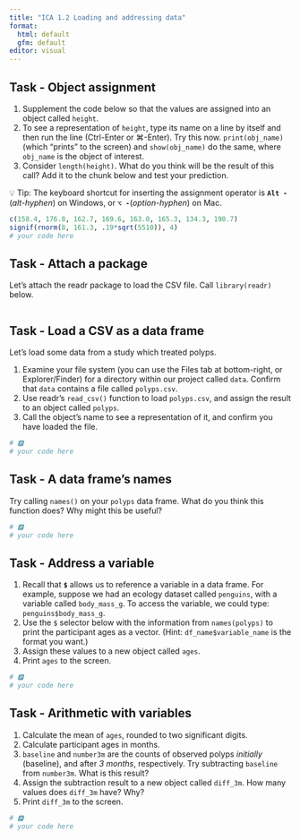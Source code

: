 ```yaml
---
title: "ICA 1.2 Loading and addressing data"
format: 
  html: default
  gfm: default
editor: visual
---
```


## Task - Object assignment

1.  Supplement the code below so that the values are assigned into an object called `height`.
2.  To see a representation of `height`, type its name on a line by itself and then run the line (Ctrl-Enter or ⌘-Enter). Try this now. `print(obj_name)` (which "prints" to the screen) and `show(obj_name)` do the same, where `obj_name` is the object of interest.
3.  Consider `length(height)`. What do you think will be the result of this call? Add it to the chunk below and test your prediction.

💡 Tip: The keyboard shortcut for inserting the assignment operator is **`Alt -`** (*alt-hyphen*) on Windows, or **`⌥ -`**(*option-hyphen*) on Mac.

```r
c(158.4, 176.8, 162.7, 169.6, 163.0, 165.3, 134.3, 190.7)
signif(rnorm(8, 161.3, .19*sqrt(5510)), 4)
# your code here 
```

## Task - Attach a package

Let's attach the readr package to load the CSV file. Call `library(readr)` below.

```r

```

## Task - Load a CSV as a data frame

Let's load some data from a study which treated polyps.

1.  Examine your file system (you can use the Files tab at bottom-right, or Explorer/Finder) for a directory within our project called `data`. Confirm that `data` contains a file called `polyps.csv`.
2.  Use readr's `read_csv()` function to load `polyps.csv`, and assign the result to an object called `polyps`.
3.  Call the object's name to see a representation of it, and confirm you have loaded the file.

```r
# 🅿
# your code here 
```

## Task - A data frame's names

Try calling `names()` on your `polyps` data frame. What do you think this function does? Why might this be useful?

```r
# 🅿
# your code here 
```

## Task - Address a variable

1.  Recall that **`$`** allows us to reference a variable in a data frame. For example, suppose we had an ecology dataset called `penguins`, with a variable called `body_mass_g`. To access the variable, we could type: `penguins$body_mass_g`.
2.  Use the `$` selector below with the information from `names(polyps)` to print the participant ages as a vector. (Hint: `df_name$variable_name` is the format you want.)
3.  Assign these values to a new object called `ages`.
4.  Print `ages` to the screen.

```r
# 🅿
# your code here 
```

## Task - Arithmetic with variables

1.  Calculate the mean of `ages`, rounded to two significant digits.
2.  Calculate participant ages in months.
3.  `baseline` and `number3m` are the counts of observed polyps *initially* (baseline), and after *3 months*, respectively. Try subtracting `baseline` from `number3m`. What is this result?
4.  Assign the subtraction result to a new object called `diff_3m`. How many values does `diff_3m` have? Why?
5.  Print `diff_3m` to the screen.

```r
# 🅿
# your code here 
```
